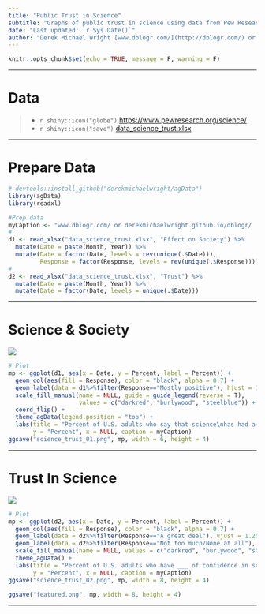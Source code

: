 ```yaml
---
title: "Public Trust in Science"
subtitle: "Graphs of public trust in science using data from Pew Research"
date: "Last updated: `r Sys.Date()`"
author: "Derek Michael Wright [www.dblogr.com/](http://dblogr.com/) or [derekmichaelwright.github.io/dblogr](https://derekmichaelwright.github.io/dblogr/) <derek.wright@usask.ca>"
---
```


```r
knitr::opts_chunk$set(echo = TRUE, message = F, warning = F)
```

---

# Data

> - `r shiny::icon("globe")` [https://www.pewresearch.org/science/](https://www.pewresearch.org/science/2023/11/14/americans-trust-in-scientists-positive-views-of-science-continue-to-decline/){target="_blank"}
> - `r shiny::icon("save")` [data_science_trust.xlsx](data_science_trust.xlsx)

---

# Prepare Data

```r
# devtools::install_github("derekmichaelwright/agData")
library(agData)
library(readxl)
```

```r
#Prep data
myCaption <- "www.dblogr.com/ or derekmichaelwright.github.io/dblogr/ | Data: PEW RESEARCH CENTER"
#
d1 <- read_xlsx("data_science_trust.xlsx", "Effect on Society") %>%
  mutate(Date = paste(Month, Year)) %>%
  mutate(Date = factor(Date, levels = rev(unique(.$Date))),
         Response = factor(Response, levels = rev(unique(.$Response))))
#
d2 <- read_xlsx("data_science_trust.xlsx", "Trust") %>%
  mutate(Date = paste(Month, Year)) %>%
  mutate(Date = factor(Date, levels = unique(.$Date)))
```

---

# Science & Society

![](science_trust_01.png)

```r
# Plot
mp <- ggplot(d1, aes(x = Date, y = Percent, label = Percent)) + 
  geom_col(aes(fill = Response), color = "black", alpha = 0.7) +
  geom_label(data = d1%>%filter(Response=="Mostly positive"), hjust = 1.25) +
  scale_fill_manual(name = NULL, guide = guide_legend(reverse = T),
                    values = c("darkred", "burlywood", "steelblue")) +
  coord_flip() +
  theme_agData(legend.position = "top") +
  labs(title = "Percent of U.S. adults who say that science\nhas had a(n) ___ effect on society",
       y = "Percent", x = NULL, caption = myCaption)
ggsave("science_trust_01.png", mp, width = 6, height = 4)
```

---

# Trust In Science

![](science_trust_02.png)

```r
# Plot
mp <- ggplot(d2, aes(x = Date, y = Percent, label = Percent)) + 
  geom_col(aes(fill = Response), color = "black", alpha = 0.7) +
  geom_label(data = d2%>%filter(Response=="A great deal"), vjust = 1.25) +
  geom_label(data = d2%>%filter(Response=="Not too much/None at all"), vjust = -0.25) + 
  scale_fill_manual(name = NULL, values = c("darkred", "burlywood", "steelblue")) +
  theme_agData() +
  labs(title = "Percent of U.S. adults who have ___ of confidence in scientists\nto act in the best interest of the public",
       y = "Percent", x = NULL, caption = myCaption)
ggsave("science_trust_02.png", mp, width = 8, height = 4)
```

```r
ggsave("featured.png", mp, width = 8, height = 4)
```

---
